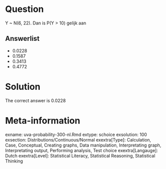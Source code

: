 Question
========

Y ~ N(6, 22). Dan is P(Y > 10) gelijk aan

Answerlist
----------
* 0.0228
* 0.1587
* 0.3413
* 0.4772

Solution
========

The correct answer is  0.0228

Meta-information
================
exname: uva-probability-300-nl.Rmd
extype: schoice
exsolution: 100
exsection: Distributions/Continuous/Normal
exextra[Type]: Calculation, Case, Conceptual, Creating graphs, Data manipulation, Interpretating graph, Interpretating output, Performing analysis, Test choice
exextra[Langauge]: Dutch
exextra[Level]: Statistical Literacy, Statistical Reasoning, Statistical Thinking

